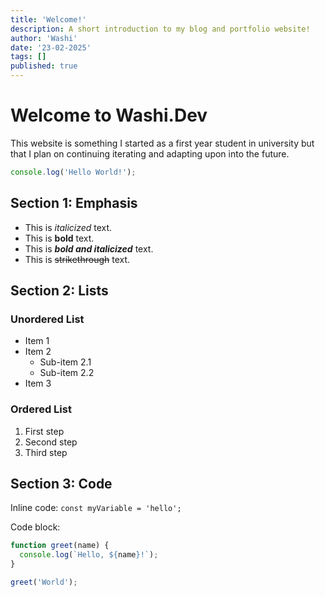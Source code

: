 ```yaml
---
title: 'Welcome!'
description: A short introduction to my blog and portfolio website!
author: 'Washi'
date: '23-02-2025'
tags: []
published: true
---
```


<h1>Welcome to Washi.Dev</h1>

This website is something I started as a first year student in university but that I plan on continuing iterating and adapting upon into the future.

```js
console.log('Hello World!');
```

## Section 1: Emphasis

- This is _italicized_ text.
- This is **bold** text.
- This is **_bold and italicized_** text.
- This is ~~strikethrough~~ text.

## Section 2: Lists

### Unordered List

- Item 1
- Item 2
  - Sub-item 2.1
  - Sub-item 2.2
- Item 3

### Ordered List

1.  First step
2.  Second step
3.  Third step

## Section 3: Code

Inline code: `const myVariable = 'hello';`

Code block:

```javascript
function greet(name) {
  console.log(`Hello, ${name}!`);
}

greet('World');
```
